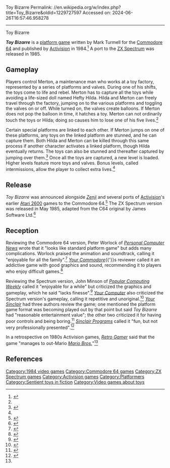 Toy Bizarre
Permalink: //en.wikipedia.org/w/index.php?title=Toy_Bizarre&oldid=1229727597
Accessed on: 2024-06-26T16:57:46.958278



------
Toy Bizarre
{{Short description|1984 video game}}
{{Infobox video game
| collapsible = 
| state = 
| italic title = 
| title = Toy Bizarre
| image = 
| alt = 
| caption = 
| developer = [[Activision]]
| publisher = [[Activision]]
| designer = Mark Turmell
| programmer = Mark Turmell
| series = 
| engine = 
| platforms = [[Commodore 64]], [[ZX Spectrum]]
| released = '''1984:''' C64<br>'''1985:''' Spectrum
| genre = [[Platform game|Platform]]
| modes = [[Single-player video game|Single-player]]
}}

'''''Toy Bizarre''''' is a [[platform game]] written by Mark Turmell for the [[Commodore 64]] and published by [[Activision]] in 1984.<ref name=retro>{{cite magazine|title=Developer Lookback: Activisionaries|magazine=[[Retro Gamer]]|issue=25|pages=36, 40}}</ref> A port to the [[ZX Spectrum]] was released in 1985.

== Gameplay ==
Players control Merton, a maintenance man who works at a toy factory, represented by a series of platforms and valves.  During one of his shifts, the toys come to life and rebel.  Merton has to capture all the toys while avoiding a life-sized doll named Hefty Hilda.  Hilda and Merton can freely travel through the factory, jumping on to the various platforms and toggling the valves on or off.  While turned on, the valves create balloons.  If Merton does not pop the balloon in time, it hatches a toy.  Merton can not ordinarily touch the toys or Hilda; doing so causes him to lose one of his five lives.<ref name=pcn/>

Certain special platforms are linked to each other.  If Merton jumps on one of these platforms, any toys on the linked platform are stunned, and he can capture them.  Both Hilda and Merton can be killed through this same process if another character activates a linked platform, though Hilda eventually returns.  The toys can also be stunned and thereafter captured by jumping over them.<ref>{{cite web |url=https://www.lemon64.com/review/toy-bizarre/739 |title= "C64 Review: Toy Bizarre — Hilda Noooooo!"|last=Raad |first=Rik |date=November 4, 2007 |website=Lemon 64 |publisher= |access-date= |quote="Jumping over Clockwork toys stuns them so you can then walk into them."}}</ref>  Once all the toys are captured, a new level is loaded.  Higher levels feature more toys and valves.  Bonus levels, called intermissions, allow the player to collect extra lives.<ref name=pcn/>

== Release ==
''Toy Bizarre'' was announced alongside ''[[Zenji (video game)|Zenji]]'' and several ports of [[Activision]]'s earlier [[Atari 2600]] games to the Commodore 64.<ref>{{cite magazine|title=Data Statements|magazine=[[Your Commodore]]|volume=1|issue=1|date=October 1984|page=74}}</ref> The ZX Spectrum version was released in May 1985, adapted from the C64 original by James Software Ltd.<ref>{{cite magazine|title=The YS Guide to Everything|magazine=[[Your Sinclair]]|issue=93|date=September 1993|page=46}}</ref>

== Reception ==
{{Video game reviews
| rev1 = ''[[Personal Computer News]]''
| rev1Score = 7/10
| rev2 = ''[[Your Commodore]]''
| rev2Score = 5/5
| rev3 = ''[[Popular Computing Weekly]]''
| rev3Score = 2/5
| rev4 = ''[[Your Computer (British magazine)|Your Computer]]''
| rev4Score = 3/5
}}
Reviewing the Commodore 64 version, Peter Worlock of ''[[Personal Computer News]]'' wrote that it "looks like standard platform game" but adds many complications.  Worlock praised the animation and soundtrack, calling it "enjoyable for all the family".<ref name=pcn>{{cite magazine|title=Software Pre-View: Gameplay|last=Worlock|first=Peter|magazine=[[Personal Computer News]]|issue=87|page=49}}</ref>  ''[[Your Commodore]]''{{'}}s reviewer called it an addictive game with good graphics and sound, recommending it to players who enjoy difficult games.<ref>{{cite magazine|title=Software Spotlight|magazine=[[Your Commodore]]|issue=5|date=February 1985|page=62}}</ref>

Reviewing the Spectrum version, John Minson of ''[[Popular Computing Weekly]]'' called it "enjoyable for a while" but criticized the graphics and gameplay, which he said "lacks finesse".<ref>{{cite magazine|title=Reviews: Deadly Toys|last=Minson|first=John|magazine=[[Popular Computing Weekly]]|volume=4|issue=8|page=12}}</ref>  ''[[Your Computer (British magazine)|Your Computer]]'' also criticized the Spectrum version's gameplay, calling it repetitive and unoriginal.<ref>{{cite magazine|title=Star*chart|magazine=[[Your Computer (British magazine)|Your Computer]]|volume=5|issue=4|date=April 1985|page=49}}</ref>  ''[[Your Sinclair]]'' had three authors review the game; one mentioned the platform game format was becoming played out by that point but said ''Toy Bizarre'' had "reasonable entertainment value"; the other two criticized it for having poor controls and being boring.<ref>{{cite magazine|title=Joystick Jury|magazine=[[Your Sinclair]]|issue=14|date=May 1985|page=46}}</ref>  ''[[Sinclair Programs]]'' called it "fun, but not very professionally presented".<ref>{{cite magazine|title=Soft focus|magazine=[[Sinclair Programs]]|date=April 1985|page=16}}</ref>

In a retrospective on 1980s Activision games, ''[[Retro Gamer]]'' said that the game "manages to out-Mario ''[[Mario Bros.]]''"<ref name=retro/>

== References ==
{{reflist}}

[[Category:1984 video games]]
[[Category:Commodore 64 games]]
[[Category:ZX Spectrum games]]
[[Category:Activision games]]
[[Category:Platformers]]
[[Category:Sentient toys in fiction]]
[[Category:Video games about toys]]